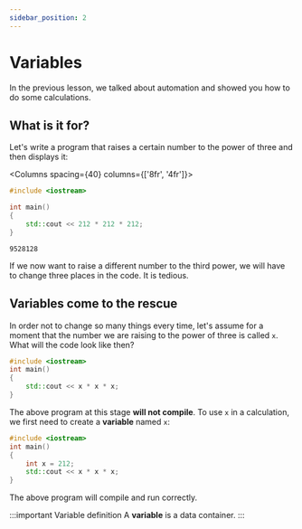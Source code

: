 ```yaml
---
sidebar_position: 2
---
```


# Variables


<NotFinished/>

In the previous lesson, we talked about automation and showed you how to do some calculations.

## What is it for?

Let's write a program that raises a certain number to the power of three and then displays it:

<Columns spacing={40} columns={['8fr', '4fr']}>
<div>

```cpp title="main.cpp | Power of three"
#include <iostream>

int main()
{
	std::cout << 212 * 212 * 212;
}
```

</div>

<div>

```plaintext title="Result (console)"
9528128
```

</div>
</Columns>

If we now want to raise a different number to the third power, we will have
to change three places in the code. It is tedious.

## Variables come to the rescue

In order not to change so many things every time, let's assume for a moment
that the number we are raising to the power of three is called `x`.
What will the code look like then?

```cpp
#include <iostream>
int main()
{
	std::cout << x * x * x;
}
```

The above program at this stage **will not compile**. To use `x` in a calculation,
we first need to create a **variable** named `x`:

```cpp
#include <iostream>
int main()
{
	int x = 212;
	std::cout << x * x * x;
}
```

The above program will compile and run correctly.

:::important Variable definition
A **variable** is a data container.
:::